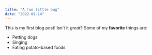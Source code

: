 ```yaml
---
title: "A fun little bug"
date: "2022-01-14"
---
```


This is my first blog post! Isn't it *great*?
Some of my **favorite** things are:
* Petting dogs
* Singing
* Eating potato-based foods
